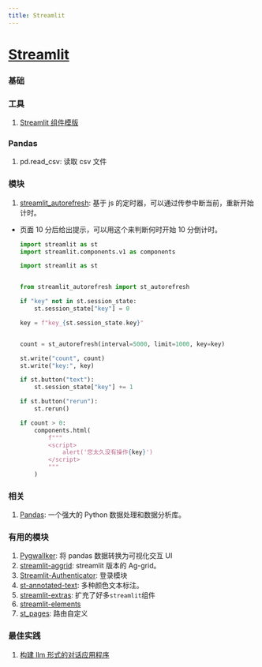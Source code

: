 ```yaml
---
title: Streamlit
---
```


# [Streamlit](https://streamlit.io/)

### 基础

### 工具

1. [Streamlit 组件模版](https://github.com/streamlit/component-template)

### Pandas

1. pd.read_csv: 读取 csv 文件

### 模块

1. [streamlit_autorefresh](https://github.com/kmcgrady/streamlit-autorefresh): 基于 js 的定时器，可以通过传参中断当前，重新开始计时。

- 页面 10 分后给出提示，可以用这个来判断何时开始 10 分倒计时。

  ```python
  import streamlit as st
  import streamlit.components.v1 as components

  import streamlit as st


  from streamlit_autorefresh import st_autorefresh

  if "key" not in st.session_state:
      st.session_state["key"] = 0

  key = f"key_{st.session_state.key}"


  count = st_autorefresh(interval=5000, limit=1000, key=key)

  st.write("count", count)
  st.write("key:", key)

  if st.button("text"):
      st.session_state["key"] += 1

  if st.button("rerun"):
      st.rerun()

  if count > 0:
      components.html(
          f"""
          <script>
              alert('您太久没有操作{key}')
          </script>
          """
      )
  ```

### 相关

1. [Pandas](https://pandas.pydata.org/): 一个强大的 Python 数据处理和数据分析库。

### 有用的模块

1. [Pygwallker](https://github.com/Kanaries/pygwalker/tree/main): 将 pandas 数据转换为可视化交互 UI <Badge github="https://github.com/Kanaries/pygwalker" />
2. [streamlit-aggrid](https://github.com/PablocFonseca/streamlit-aggrid): streamlit 版本的 Ag-grid。<Badge github="https://github.com/PablocFonseca/streamlit-aggrid" />
3. [Streamlit-Authenticator](https://github.com/mkhorasani/Streamlit-Authenticator): 登录模块 <Badge github="https://github.com/mkhorasani/Streamlit-Authenticator" />
4. [st-annotated-text](https://github.com/tvst/st-annotated-text): 多种颜色文本标注。<Badge rate="5" github="https://github.com/tvst/st-annotated-text" />
5. [streamlit-extras](https://arnaudmiribel.github.io/streamlit-extras): 扩充了好多`streamlit`组件<Badge rate="5" github="https://github.com/arnaudmiribel/streamlit-extras/releases/latest" />
6. [streamlit-elements](https://okld-gallery.streamlit.app/?p=elements)
7. [st_pages](https://github.com/blackary/st_pages): 路由自定义

### 最佳实践

1. [构建 llm 形式的对话应用程序](https://docs.streamlit.io/knowledge-base/tutorials/build-conversational-apps)
